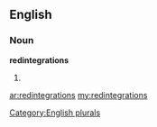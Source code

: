 ==English==

===Noun===
'''redintegrations'''

# {{plural of|[[redintegration]]}}

[[Category:English plurals]]

[[ar:redintegrations]]
[[my:redintegrations]]